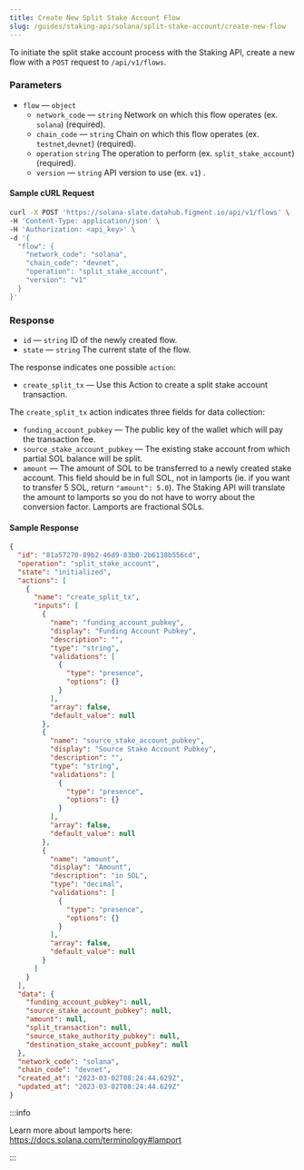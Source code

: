 ```yaml
---
title: Create New Split Stake Account Flow
slug: /guides/staking-api/solana/split-stake-account/create-new-flow
---
```


To initiate the split stake account process with the Staking API, create a new flow with a `POST` request to `/api/v1/flows`.

### Parameters

- `flow` &mdash; `object`
  - `network_code` &mdash; `string` Network on which this flow operates (ex. `solana`) (required).
  - `chain_code` &mdash; `string` Chain on which this flow operates (ex. `testnet`,`devnet`) (required).
  - `operation` `string` The operation to perform (ex. `split_stake_account`) (required).
  - `version` &mdash; `string` API version to use (ex. `v1`) .

#### Sample cURL Request

```bash {5-10}
curl -X POST 'https://solana-slate.datahub.figment.io/api/v1/flows' \
-H 'Content-Type: application/json' \
-H 'Authorization: <api_key>' \
-d '{
  "flow": {
    "network_code": "solana",
    "chain_code": "devnet",
    "operation": "split_stake_account",
    "version": "v1"
  }
}'
```

### Response

- `id` &mdash; `string` ID of the newly created flow.
- `state` &mdash; `string` The current state of the flow.

The response indicates one possible `action`:

- `create_split_tx` &mdash; Use this Action to create a split stake account transaction.

The `create_split_tx` action indicates three fields for data collection:

- `funding_account_pubkey` &mdash; The public key of the wallet which will pay the transaction fee.
- `source_stake_account_pubkey` &mdash; The existing stake account from which partial SOL balance will be split.
- `amount` &mdash; The amount of SOL to be transferred to a newly created stake account. This field should be in full SOL, not in lamports (ie. if you want to transfer 5 SOL, return `"amount": 5.0`). The Staking API will translate the amount to lamports so you do not have to worry about the conversion factor. Lamports are fractional SOLs.

#### Sample Response

```json {3-4,7,10,24,38}
{
  "id": "81a57270-89b2-46d9-83b0-2b6138b556cd",
  "operation": "split_stake_account",
  "state": "initialized",
  "actions": [
    {
      "name": "create_split_tx",
      "inputs": [
        {
          "name": "funding_account_pubkey",
          "display": "Funding Account Pubkey",
          "description": "",
          "type": "string",
          "validations": [
            {
              "type": "presence",
              "options": {}
            }
          ],
          "array": false,
          "default_value": null
        },
        {
          "name": "source_stake_account_pubkey",
          "display": "Source Stake Account Pubkey",
          "description": "",
          "type": "string",
          "validations": [
            {
              "type": "presence",
              "options": {}
            }
          ],
          "array": false,
          "default_value": null
        },
        {
          "name": "amount",
          "display": "Amount",
          "description": "in SOL",
          "type": "decimal",
          "validations": [
            {
              "type": "presence",
              "options": {}
            }
          ],
          "array": false,
          "default_value": null
        }
      ]
    }
  ],
  "data": {
    "funding_account_pubkey": null,
    "source_stake_account_pubkey": null,
    "amount": null,
    "split_transaction": null,
    "source_stake_authority_pubkey": null,
    "destination_stake_account_pubkey": null
  },
  "network_code": "solana",
  "chain_code": "devnet",
  "created_at": "2023-03-02T08:24:44.629Z",
  "updated_at": "2023-03-02T08:24:44.629Z"
}
```

:::info

Learn more about lamports here: https://docs.solana.com/terminology#lamport

:::
